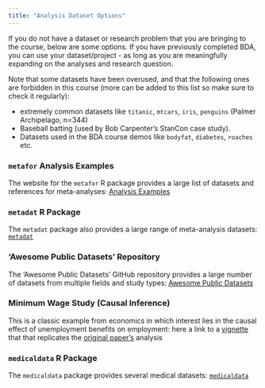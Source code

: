 ```yaml
---
title: "Analysis Dataset Options"
---
```


If you do not have a dataset or research problem that you are bringing to the course, below are some options. If you have previously completed BDA, you can use your dataset/project - as long as you are meaningfully expanding on the analyses and research question.

Note that some datasets have been overused, and that the following ones are forbidden in this course (more can be added to this list so make sure to check it regularly):

- extremely common datasets like `titanic`, `mtcars`, `iris`, `penguins` (Palmer Archipelago, n=344)
- Baseball batting (used by Bob Carpenter's StanCon case study).
- Datasets used in the BDA course demos like `bodyfat`, `diabetes`, `roaches` etc.

### `metafor` Analysis Examples

The website for the `metafor` R package provides a large list of datasets and references for meta-analyses: [Analysis Examples](https://www.metafor-project.org/doku.php/analyses)

### `metadat` R Package

The `metadat` package also provides a large range of meta-analysis datasets: [`metadat`](https://wviechtb.github.io/metadat/)


### 'Awesome Public Datasets' Repository

The 'Awesome Public Datasets' GitHub repository provides a large number of datasets from multiple fields and study types: [Awesome Public Datasets](https://github.com/awesomedata/awesome-public-datasets)

### Minimum Wage Study (Causal Inference)

This is a classic example from economics in which interest lies in the causal effect of unemployment benefits on employment: here a link to a [vignette](https://aaronmams.github.io/Card-Krueger-Replication/) that that replicates the [original paper's](https://davidcard.berkeley.edu/papers/njmin-aer.pdf) analysis

### `medicaldata` R Package

The `medicaldata` package provides several medical datasets: [`medicaldata`](https://higgi13425.github.io/medicaldata/)


